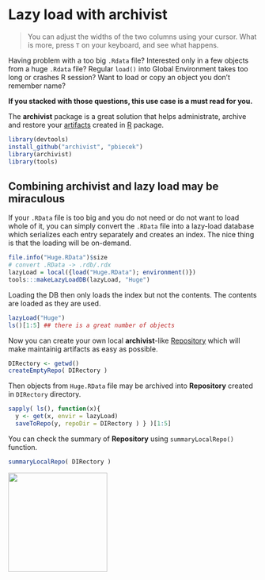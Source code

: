 <!--
%\VignetteEngine{knitr::docco_classic}
%\VignetteIndexEntry{Lazy load}
-->

# Lazy load with **archivist**
> You can adjust the widths of the two columns using your cursor. What is more, press `T` on your keyboard, and see what happens.

Having problem with a too big `.Rdata` file? Interested only in a few objects from a huge `.Rdata` file?
Regular `load()` into Global Environment takes too long or crashes R session? Want to load or copy an object you don't remember name?

**If you stacked with those questions, this use case is a must read for you.**

The **archivist** package is a great solution that helps administrate, archive and restore your [artifacts](https://github.com/pbiecek/archivist/wiki) created in [R](http://cran.r-project.org/) package.
```r
library(devtools)
install_github("archivist", "pbiecek")
library(archivist)
library(tools)
```

## Combining **archivist** and lazy load may be miraculous

If your `.RData` file is too big and you do not need or do not want to load whole of it, you can simply convert the `.RData` file into a lazy-load database which serializes each entry separately and creates an index. The nice thing is that the loading will be on-demand.

````r

file.info("Huge.RData")$size
# convert .RData -> .rdb/.rdx
lazyLoad = local({load("Huge.RData"); environment()})
tools:::makeLazyLoadDB(lazyLoad, "Huge")
````

Loading the DB then only loads the index but not the contents. The contents are loaded as they are used.
````r
lazyLoad("Huge")
ls()[1:5] ## there is a great number of objects
````

Now you can create your own local **archivist**-like [Repository](https://github.com/pbiecek/archivist/wiki/archivist-package-Repository) which will make maintainig artifacts as easy as possible.
```r
DIRectory <- getwd()
createEmptyRepo( DIRectory )
```
Then objects from `Huge.RData` file may be archived into **Repository** created in `DIRectory` directory.
```r
sapply( ls(), function(x){
  y <- get(x, envir = lazyLoad)
  saveToRepo(y, repoDir = DIRectory ) } )[1:5]
```

You can check the summary of **Repository** using `summaryLocalRepo()` function.
```r
summaryLocalRepo( DIRectory )
```


<img src="ex1.JPG" width="200px" height="200px" />



